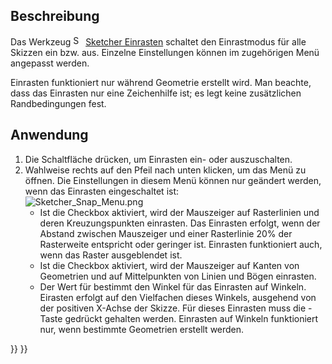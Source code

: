 <languages/>

{{Docnav/de
|[[Sketcher_Grid/de|Raster]]
|[[Sketcher_RenderingOrder/de|RenderingReihenfolge]]
|[[Sketcher_Workbench/de|Sketcher]]
|IconL=Sketcher_Grid.svg
|IconR=Sketcher_RenderingOrder.svg
|IconC=Workbench_Sketcher.svg
}}

{{GuiCommand/de
|Name=Sketcher Snap
|Name/de=Sketcher Einrasten
|Workbenches=[[Sketcher_Workbench/de|Sketcher]]
|Version=0.21
|SeeAlso=[[Sketcher_Grid/de|Sketcher Raster]]
}}

<span id="Description"></span>
==Beschreibung==

Das Werkzeug [[Image:Sketcher_Snap.svg|16px]] [[Sketcher_Snap/de|Sketcher Einrasten]] schaltet den Einrastmodus für alle Skizzen ein bzw. aus. Einzelne Einstellungen können im zugehörigen Menü angepasst werden.

Einrasten funktioniert nur während Geometrie erstellt wird. Man beachte, dass das Einrasten nur eine Zeichenhilfe ist; es legt keine zusätzlichen Randbedingungen fest.

<span id="Usage"></span>
==Anwendung==

# Die Schaltfläche {{Button|[[Image:Sketcher_Snap.svg|16px]] [[Sketcher_Snap/de|Einrasten umschalten]]}} drücken, um Einrasten ein- oder auszuschalten.
# Wahlweise rechts auf den Pfeil nach unten klicken, um das Menü zu öffnen. Die Einstellungen in diesem Menü können nur geändert werden, wenn das Einrasten eingeschaltet ist:<br>[[File:Sketcher_Snap_Menu.png]]
#* Ist die Checkbox {{MenuCommand|Auf Raster einrasten}} aktiviert, wird der Mauszeiger auf Rasterlinien und deren Kreuzungspunkten einrasten. Das Einrasten erfolgt, wenn der Abstand zwischen Mauszeiger und einer Rasterlinie 20% der Rasterweite entspricht oder geringer ist. Einrasten funktioniert auch, wenn das Raster ausgeblendet ist.
#* Ist die Checkbox {{MenuCommand|Auf Objekte einrasten}} aktiviert, wird der Mauszeiger auf Kanten von Geometrien und auf Mittelpunkten von Linien und Bögen einrasten.
#* Der Wert für {{MenuCommand|Einrastwinkel}} bestimmt den Winkel für das Einrasten auf Winkeln. Eirasten erfolgt auf den Vielfachen dieses Winkels, ausgehend von der positiven X-Achse der Skizze. Für dieses Einrasten muss die {{KEY|Ctrl}}-Taste  gedrückt gehalten werden. Einrasten auf Winkeln funktioniert nur, wenn bestimmte Geometrien erstellt werden.


{{Docnav/de
|[[Sketcher_Grid/de|Raster]]
|[[Sketcher_RenderingOrder/de|RenderingReihenfolge]]
|[[Sketcher_Workbench/de|Sketcher]]
|IconL=Sketcher_Grid.svg
|IconR=Sketcher_RenderingOrder.svg
|IconC=Workbench_Sketcher.svg
}}

{{Sketcher_Tools_navi{{#translation:}}}}
{{Userdocnavi{{#translation:}}}}